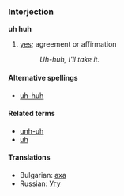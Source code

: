 ===Interjection===
'''uh huh'''

# [[yes]]; agreement or affirmation
#: ''Uh-huh, I'll take it.''

====Alternative spellings====
*[[uh-huh]]

====Related terms====
*[[unh-uh]]
*[[uh]]

====Translations====
*Bulgarian: [[аха]]
*Russian: [[Угу]]